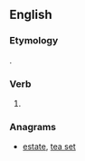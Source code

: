 ==English==

===Etymology===
{{suffix|eat|est|lang=en}}.

===Verb===
{{head|en}}

# {{context|archaic|lang=en}} {{en-archaic second-person singular of|eat|lang=en}}

===Anagrams===
* [[estate#English|estate]], [[tea set#English|tea set]]